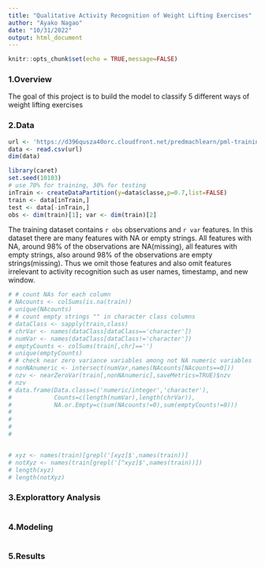 ```yaml
---
title: "Qualitative Activity Recognition of Weight Lifting Exercises"
author: "Ayako Nagao"
date: "10/31/2022"
output: html_document
---
```


```r
knitr::opts_chunk$set(echo = TRUE,message=FALSE)
```

### 1.Overview  
The goal of this project is to build the model to classify 5 different ways of weight lifting exercises

### 2.Data  

```r
url <- 'https://d396qusza40orc.cloudfront.net/predmachlearn/pml-training.csv'
data <- read.csv(url)
dim(data)
```

```r
library(caret)
set.seed(10103)
# use 70% for training, 30% for testing
inTrain <- createDataPartition(y=data$classe,p=0.7,list=FALSE)
train <- data[inTrain,]
test <- data[-inTrain,]
obs <- dim(train)[1]; var <- dim(train)[2]
```
The training dataset contains `r obs` observations and `r var` features. In this dataset there are many features with NA or empty strings. All features with NA, around 98% of the observations are NA(missing), all features with empty strings, also around 98% of the observations are empty strings(missing). Thus we omit those features and also omit features irrelevant to activity recognition such as user names, timestamp, and new window.

```r
# # count NAs for each column
# NAcounts <- colSums(is.na(train))
# unique(NAcounts)
# # count empty strings "" in character class columns
# dataClass <- sapply(train,class)
# chrVar <- names(dataClass[dataClass=='character'])
# numVar <- names(dataClass[dataClass!='character'])
# emptyCounts <- colSums(train[,chr]=='')
# unique(emptyCounts)
# # check near zero variance variables among not NA numeric variables
# nonNAnumeric <- intersect(numVar,names(NAcounts[NAcounts==0]))
# nzv <- nearZeroVar(train[,nonNAnumeric],saveMetrics=TRUE)$nzv
# nzv
# data.frame(Data.class=c('numeric/integer','character'),
#            Counts=c(length(numVar),length(chrVar)),
#            NA.or.Empty=c(sum(NAcounts!=0),sum(emptyCounts!=0)))
# 
# 
# 
# 


# xyz <- names(train)[grepl('[xyz]$',names(train))]
# notXyz <- names(train[grepl('[^xyz]$',names(train))])
# length(xyz)
# length(notXyz)


```
### 3.Explorattory Analysis  
```r

```

### 4.Modeling  

```r

```
### 5.Results  
